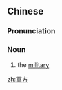 {{also|军方}}
==Chinese==
{{zh-forms|s=军方}}

===Pronunciation===
{{zh-pron
|m=jūnfāng
|c=gwan1 fong1
|h=pfs=kiûn-fông
|cat=n
}}

===Noun===
{{zh-noun}}

# the [[military]]

[[zh:軍方]]